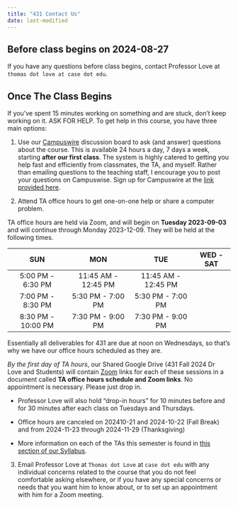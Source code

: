 ```yaml
---
title: "431 Contact Us"
date: last-modified
---
```


## Before class begins on 2024-08-27

If you have any questions before class begins, contact Professor Love at `thomas dot love at case dot edu`.

## Once The Class Begins

If you’ve spent 15 minutes working on something and are stuck, don’t keep working on it. ASK FOR HELP. To get help in this course, you have three main options:

1. Use our [Campuswire](campuswire.qmd) discussion board to ask (and answer) questions about the course. This is available 24 hours a day, 7 days a week, starting **after our first class**. The system is highly catered to getting you help fast and efficiently from classmates, the TA, and myself. Rather than emailing questions to the teaching staff, I encourage you to post your questions on Campuswise. Sign up for Campuswire at the [link provided here](campuswire.qmd).

2. Attend TA office hours to get one-on-one help or share a computer problem.

TA office hours are held via Zoom, and will begin on **Tuesday 2023-09-03** and will continue through Monday 2023-12-09. They will be held at the following times. 

SUN | MON | TUE | WED - SAT
:------: | :------: | :------: | :------:  
5:00 PM - 6:30 PM | 11:45 AM - 12:45 PM | 11:45 AM - 12:45 PM | 
7:00 PM - 8:30 PM | 5:30 PM - 7:00 PM | 5:30 PM - 7:00 PM | 
8:30 PM - 10:00 PM | 7:30 PM - 9:00 PM | 7:30 PM - 9:00 PM | 

::: {.callout-note}
Essentially all deliverables for 431 are due at noon on Wednesdays, so that's why we have our office hours scheduled as they are.
:::

*By the first day of TA hours*, our Shared Google Drive (431 Fall 2024 Dr Love and Students) will contain [Zoom](https://cwru.zoom.us/) links for each of these sessions in a document called **TA office hours schedule and Zoom links**. No appointment is necessary. Please just drop in.

- Professor Love will also hold “drop-in hours” for 10 minutes before and for 30 minutes after each class on Tuesdays and Thursdays.
- Office hours are canceled on 202410-21 and 2024-10-22 (Fall Break) and from 2024-11-23 through 2024-11-29 (Thanksgiving)

- More information on each of the TAs this semester is found in [this section of our Syllabus](https://thomaselove.github.io/431-syllabus-2024/08_teachingassistants.html).


3. Email Professor Love at `Thomas dot Love` at `case dot edu` with any individual concerns related to the course that you do not feel comfortable asking elsewhere, or if you have any special concerns or needs that you want him to know about, or to set up an appointment with him for a Zoom meeting.
